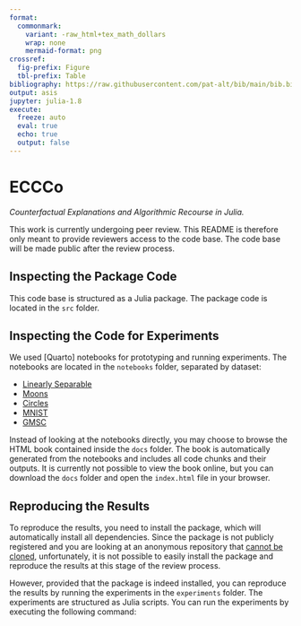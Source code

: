 ```yaml
---
format: 
  commonmark:
    variant: -raw_html+tex_math_dollars
    wrap: none
    mermaid-format: png
crossref:
  fig-prefix: Figure
  tbl-prefix: Table
bibliography: https://raw.githubusercontent.com/pat-alt/bib/main/bib.bib
output: asis
jupyter: julia-1.8
execute: 
  freeze: auto
  eval: true
  echo: true
  output: false
---
```


# ECCCo

*Counterfactual Explanations and Algorithmic Recourse in Julia.*

This work is currently undergoing peer review. This README is therefore only meant to provide reviewers access to the code base. The code base will be made public after the review process.

## Inspecting the Package Code

This code base is structured as a Julia package. The package code is located in the `src` folder.

## Inspecting the Code for Experiments

We used [Quarto] notebooks for prototyping and running experiments. The notebooks are located in the `notebooks` folder, separated by dataset:

- [Linearly Separable](notebooks/linearly_separable.qmd)
- [Moons](notebooks/moons.qmd)
- [Circles](notebooks/circles.qmd)
- [MNIST](notebooks/mnist.qmd)
- [GMSC](notebooks/gmsc.qmd)

Instead of looking at the notebooks directly, you may choose to browse the HTML book contained inside the `docs` folder. The book is automatically generated from the notebooks and includes all code chunks and their outputs. It is currently not possible to view the book online, but you can download the `docs` folder and open the `index.html` file in your browser.

## Reproducing the Results

To reproduce the results, you need to install the package, which will automatically install all dependencies. Since the package is not publicly registered and you are looking at an anonymous repository that [cannot be cloned](https://anonymous.4open.science/faq#download), unfortunately, it is not possible to easily install the package and reproduce the results at this stage of the review process. 

However, provided that the package is indeed installed, you can reproduce the results by running the experiments in the `experiments` folder. The experiments are structured as Julia scripts. You can run the experiments by executing the following command:








